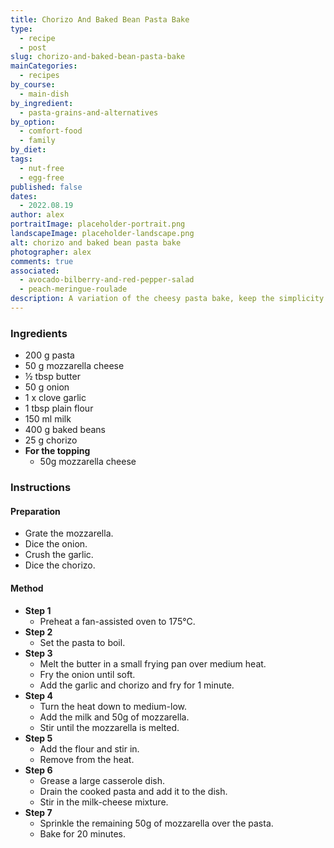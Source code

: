 ```yaml
---
title: Chorizo And Baked Bean Pasta Bake
type:
  - recipe
  - post
slug: chorizo-and-baked-bean-pasta-bake
mainCategories:
  - recipes
by_course:
  - main-dish
by_ingredient:
  - pasta-grains-and-alternatives
by_option:
  - comfort-food
  - family
by_diet:
tags:
  - nut-free
  - egg-free
published: false
dates:
  - 2022.08.19
author: alex
portraitImage: placeholder-portrait.png
landscapeImage: placeholder-landscape.png
alt: chorizo and baked bean pasta bake
photographer: alex
comments: true
associated:
  - avocado-bilberry-and-red-pepper-salad
  - peach-meringue-roulade
description: A variation of the cheesy pasta bake, keep the simplicity but add to the flavour with spicy chorizo and filling baked beans. Carl preferred it but the kids wanted the plainer version.
---
```


<Ingredients>

### Ingredients

- 200 g pasta
- 50 g mozzarella cheese
- ½ tbsp butter
- 50 g onion
- 1 x clove garlic
- 1 tbsp plain flour
- 150 ml milk
- 400 g baked beans
- 25 g chorizo
- **For the topping**
  - 50g mozzarella cheese

</Ingredients>

<Instructions>

### Instructions

#### Preparation

- Grate the mozzarella.
- Dice the onion.
- Crush the garlic.
- Dice the chorizo.

#### Method

- **Step 1**
  - Preheat a fan-assisted oven to 175°C.
- **Step 2**
  - Set the pasta to boil.
- **Step 3**
  - Melt the butter in a small frying pan over medium heat.
  - Fry the onion until soft.
  - Add the garlic and chorizo and fry for 1 minute.
- **Step 4**
  - Turn the heat down to medium-low.
  - Add the milk and 50g of mozzarella.
  - Stir until the mozzarella is melted.
- **Step 5**
  - Add the flour and stir in.
  - Remove from the heat.
- **Step 6**
  - Grease a large casserole dish.
  - Drain the cooked pasta and add it to the dish.
  - Stir in the milk-cheese mixture.
- **Step 7**
  - Sprinkle the remaining 50g of mozzarella over the pasta.
  - Bake for 20 minutes.

</Instructions>

